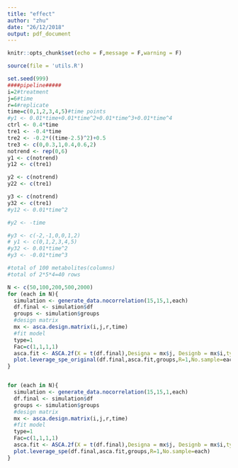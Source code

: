 ```yaml
---
title: "effect"
author: "zhu"
date: "26/12/2018"
output: pdf_document
---
```


```r
knitr::opts_chunk$set(echo = F,message = F,warning = F)
```
```r
source(file = 'utils.R')
```
```r
set.seed(999)
####pipeline#####
i=2#treatment
j=6#time
r=4#replicate
time=c(0,1,2,3,4,5)#time points
#y1 <- 0.01*time+0.01*time^2+0.01*time^3+0.01*time^4
ctrl <- 0.4*time
tre1 <- -0.4*time
tre2 <- -0.2*((time-2.5)^2)+0.5
tre3 <- c(0,0.3,1,0.4,0.6,2)
notrend <- rep(0,6)
y1 <- c(notrend)
y12 <- c(tre1)

y2 <- c(notrend)
y22 <- c(tre1)

y3 <- c(notrend)
y32 <- c(tre1)
#y12 <- 0.01*time^2

#y2 <- -time

#y3 <- c(-2,-1,0,0,1,2)
# y1 <- c(0,1,2,3,4,5)
#y32 <- 0.01*time^2
#y3 <- -0.01*time^3

#total of 100 metabolites(columns)
#total of 2*5*4=40 rows
```
```r
N <- c(50,100,200,500,2000)
for (each in N){
  simulation <- generate_data.nocorrelation(15,15,1,each)
  df.final <- simulation$df
  groups <- simulation$groups
  #design matrix
  mx <- asca.design.matrix(i,j,r,time)
  #fit model
  type=1
  Fac=c(1,1,1,1)
  asca.fit <- ASCA.2f(X = t(df.final),Designa = mx$j, Designb = mx$i,type = type, Fac = Fac,showvar = F,showscree = F)
  plot.leverage_spe_original(df.final,asca.fit,groups,R=1,No.sample=each)
}
```

```r

```


```r
for (each in N){
  simulation <- generate_data.nocorrelation(15,15,1,each)
  df.final <- simulation$df
  groups <- simulation$groups
  #design matrix
  mx <- asca.design.matrix(i,j,r,time)
  #fit model
  type=1
  Fac=c(1,1,1,1)
  asca.fit <- ASCA.2f(X = t(df.final),Designa = mx$j, Designb = mx$i,type = type, Fac = Fac,showvar = F,showscree = F)
  plot.leverage_spe(df.final,asca.fit,groups,R=1,No.sample=each)
}
```




